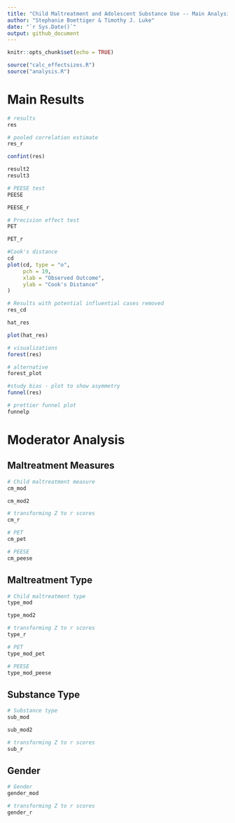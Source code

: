 ```yaml
---
title: "Child Maltreatment and Adolescent Substance Use -- Main Analysis Report"
author: "Stephanie Boettiger & Timothy J. Luke"
date: "`r Sys.Date()`"
output: github_document
---
```


```r
knitr::opts_chunk$set(echo = TRUE)
```

```r
source("calc_effectsizes.R")
source("analysis.R")
```

# Main Results

```r
# results
res
```

```r
# pooled correlation estimate
res_r
```

```r
confint(res)
```

```r
result2 
result3
```

```r
# PEESE test 
PEESE
```

```r
PEESE_r
```

```r
# Precision effect test
PET
```

```r
PET_r
```

```r
#Cook's distance 
cd
plot(cd, type = "o",
     pch = 19,
     xlab = "Observed Outcome",
     ylab = "Cook's Distance"
) 
```

```r
# Results with potential influential cases removed
res_cd
```

```r
hat_res
```

```r
plot(hat_res)
```

```r
# visualizations
forest(res)
```

```r
# alternative
forest_plot
```

```r
#study bias - plot to show asymmetry
funnel(res)
```

```r
# prettier funnel plot
funnelp
```

# Moderator Analysis

## Maltreatment Measures

```r
# Child maltreatment measure 
cm_mod
```

```r
cm_mod2
```

```r
# transforming Z to r scores
cm_r
```

```r
# PET
cm_pet
```

```r
# PEESE
cm_peese
```

## Maltreatment Type

```r
# Child maltreatment type 
type_mod
```

```r
type_mod2
```

```r
# transforming Z to r scores
type_r
```

```r
# PET
type_mod_pet
```

```r
# PEESE
type_mod_peese
```

## Substance Type

```r
# Substance type
sub_mod
```

```r
sub_mod2
```

```r
# transforming Z to r scores
sub_r
```

## Gender

```r
# Gender
gender_mod
```

```r
# transforming Z to r scores
gender_r
```
